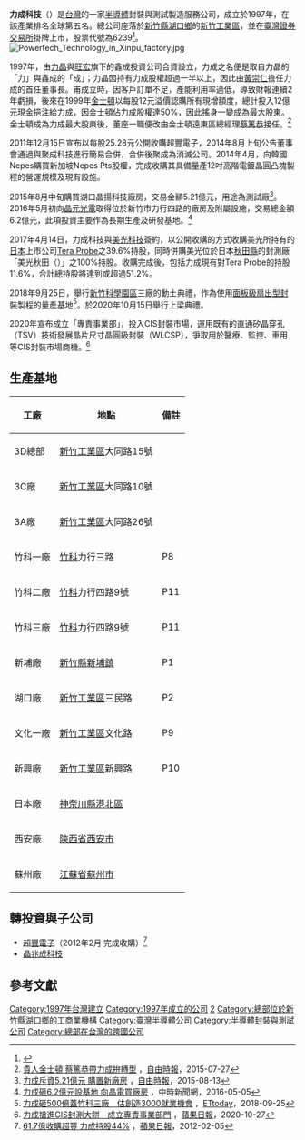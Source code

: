{{Infobox_Company
| company_name = 力成科技股份有限公司
| company_name_en = Powertech Technology Inc.
| company_logo = File:PTI-Logo.jpg
| company_type = [[上市公司|上市公司]]
| market_information = {{twse|6239}}<br/>（2004年11月8日上市）
| company_slogan = 
| foundation = 1997年5月15日
| location = {{ROC}}[[新竹縣|新竹縣]][[湖口鄉|湖口鄉]][[新竹工業區|新竹工業區]]大同路10號
| key_people = [[董事長|董事長]]：[[蔡篤恭|蔡篤恭]]<br/>[[總經理|總經理]]：[[洪嘉鍮|洪嘉鍮]]
| industry = [[半導體|半導體]]業
| products = 半導體封裝測試、記憶體封裝測試
| revenue = 425億2400萬元台幣<ref>{{Cite web |url=http://www.pti.com.tw/ptiweb/E0003.aspx?p=E&c=E3 |title=力成科技官網 |access-date=2016-11-14 |archive-url=https://web.archive.org/web/20161114083201/http://www.pti.com.tw/ptiweb/E0003.aspx?p=E&c=E3 |archive-date=2016-11-14 |dead-url=yes }}</ref>
| operating_income = 
| net_income = 
| num_employees = 13600人
| homepage = [http://www.pti.com.tw/ 官方網站]
| width = 300px
}}
'''力成科技'''（{{lang-en|'''Powertech Technology Inc.'''}}）是[[台灣|台灣]]的一家[[半導體|半導體]]封裝與測試製造服務公司，成立於1997年，在該產業排名全球第五名。總公司座落於[[新竹縣|新竹縣]][[湖口鄉|湖口鄉]]的[[新竹工業區|新竹工業區]]，並在[[臺灣證券交易所|臺灣證券交易所]]掛牌上市，股票代號為6239<ref>{{Cite web |url=http://www.pti.com.tw/ptiweb/A0001.aspx?p=A&c=A1&language=C |title=關於力成 |access-date=2016-11-14 |archive-url=https://web.archive.org/web/20161114082910/http://www.pti.com.tw/ptiweb/A0001.aspx?p=A&c=A1&language=C |archive-date=2016-11-14 |dead-url=yes }}</ref>。
[[File:Powertech_Technology_in_Xinpu_factory.jpg|thumb]]

1997年，由[[力晶|力晶]]與[[旺宏|旺宏]]旗下的鑫成投資公司合資設立，力成之名便是取自力晶的「力」與鑫成的「成」；力晶因持有力成股權超過一半以上，因此由[[黃崇仁|黃崇仁]]擔任力成的首任董事長。甫成立時，因客戶訂單不足，產能利用率過低，導致財報連續2年虧損，後來在1999年[[金士頓|金士頓]]以每股12元溢價認購所有現增額度，總計投入12億元現金挹注給力成，因金士頓佔力成股權達50%，因此搖身一變成為最大股東。金士頓成為力成最大股東後，董座一職便改由金士頓遠東區總經理[[蔡篤恭|蔡篤恭]]接任。<ref>[https://ec.ltn.com.tw/article/paper/901466 貴人金士頓 蔡篤恭帶力成拚轉型] {{Wayback|url=https://ec.ltn.com.tw/article/paper/901466 |date=20220422073203 }}，[[自由時報|自由時報]]，2015-07-27</ref>

2011年12月15日宣布以每股25.28元公開收購超豐電子，2014年8月上旬公告董事會通過與聚成科技進行簡易合併，合併後聚成為消滅公司。2014年4月，向韓國Nepes購買新加坡Nepes Pts股權，完成收購其具備量產12吋高階電鍍晶圓凸塊製程的營運規模及現有設施。

2015年8月中旬購買湖口晶揚科技廠房，交易金額5.21億元，用途為測試廠<ref>[https://ec.ltn.com.tw/article/breakingnews/1411451 力成斥資5.21億元 購置新廠房] {{Wayback|url=https://ec.ltn.com.tw/article/breakingnews/1411451 |date=20211126140919 }}，[[自由時報|自由時報]]，2015-08-13</ref>。2016年5月初向[[晶元光電|晶元光電]]取得位於新竹市力行四路的廠房及附屬設施，交易總金額6.2億元，此項投資主要作為長期生產及研發基地。<ref>[https://www.chinatimes.com/realtimenews/20160505005813-260410?chdtv 力成砸6.2億元設基地 向晶電買廠房] {{Wayback|url=https://www.chinatimes.com/realtimenews/20160505005813-260410?chdtv |date=20211126140357 }}，中時新聞網，2016-05-05</ref>

2017年4月14日，力成科技與[[美光科技|美光科技]]簽約，以公開收購的方式收購美光所持有的[[日本|日本]]上市公司[[Tera_Probe|Tera Probe]]之39.6%持股，同時併購美光位於日本[[秋田縣|秋田縣]]的封測廠「美光秋田（{{lang|en|Micron Akita}}）」之100%持股。收購完成後，包括力成現有對Tera Probe的持股11.6%，合計總持股將達到或超過51.2%。

2018年9月25日，舉行[[新竹科學園區|新竹科學園區]]三廠的動土典禮，作為使用[[面板級扇出型封裝|面板級扇出型封裝]]製程的量產基地<ref>[https://finance.ettoday.net/news/1265962 力成砸500億蓋竹科三廠　估創造3000就業機會] {{Wayback|url=https://finance.ettoday.net/news/1265962 |date=20211029232625 }}，[[ETtoday|ETtoday]]，2018-09-25</ref>。於2020年10月15日舉行上梁典禮。

2020年宣布成立「專責事業部」，投入CIS封裝市場，運用既有的直通矽晶穿孔（TSV）技術發展晶片尺寸晶圓級封裝（WLCSP），爭取用於醫療、監控、車用等CIS封裝市場商機。<ref>[https://tw.appledaily.com/property/20201027/HFKX7ATPY5E2PKGCBPPG4HVY5M/ 力成搶進CIS封測大餅　成立專責事業部門] {{Wayback|url=https://tw.appledaily.com/property/20201027/HFKX7ATPY5E2PKGCBPPG4HVY5M/ |date=20211105064411 }}，[[蘋果日報|蘋果日報]]，2020-10-27</ref>

== 生產基地 ==
{| class="wikitable"
|-
! 工廠!! 地點!! 備註
|-
| 3D總部
| {{TWN}}[[新竹工業區|新竹工業區]]大同路15號 ||
|-
| 3C廠|| {{TWN}}[[新竹工業區|新竹工業區]]大同路10號 || 
|-
| 3A廠 || {{TWN}}[[新竹工業區|新竹工業區]]大同路26號|| 
|-
| 竹科一廠 || {{TWN}}[[竹科|竹科]]力行三路|| P8
|-
| 竹科二廠 || {{TWN}}[[竹科|竹科]]力行四路9號|| P11
|-
| 竹科三廠 || {{TWN}}[[竹科|竹科]]力行四路9號|| P11
|-
| 新埔廠 || {{TWN}}[[新竹縣|新竹縣]][[新埔鎮|新埔鎮]]|| P1
|-
| 湖口廠 || {{TWN}}[[新竹工業區|新竹工業區]]三民路|| P2
|-
| 文化一廠 || {{TWN}}[[新竹工業區|新竹工業區]]文化路|| P9
|-
| 新興廠 || {{TWN}}[[新竹工業區|新竹工業區]]新興路|| P10
|-
| 日本廠 || {{JPN}}[[神奈川縣|神奈川縣]][[港北區|港北區]]|| 
|-
| 西安廠 || {{CHN}}[[陝西省|陝西省]][[西安市|西安市]]|| 
|-
| 蘇州廠 || {{CHN}}[[江蘇省|江蘇省]][[蘇州市|蘇州市]]|| 
|}

== 轉投資與子公司 ==
*[[超豐電子|超豐電子]]（2012年2月 完成收購）<ref>[https://tw.appledaily.com/finance/20120205/2XPBUMXXATKL7NOQJUB3CTM7I4/ 61.7億收購超豐 力成持股44%] {{Wayback|url=https://tw.appledaily.com/finance/20120205/2XPBUMXXATKL7NOQJUB3CTM7I4/ |date=20211104045415 }}，[[蘋果日報|蘋果日報]]，2012-02-05</ref>
*[[晶兆成科技|晶兆成科技]]

== 參考文獻 ==
{{reflist}}

[[Category:1997年台灣建立|Category:1997年台灣建立]]
[[Category:1997年成立的公司|Category:1997年成立的公司]]
[[Category:臺灣證券交易所上市公司|2]]
[[Category:總部位於新竹縣湖口鄉的工商業機構|Category:總部位於新竹縣湖口鄉的工商業機構]]
[[Category:臺灣半導體公司|Category:臺灣半導體公司]]
[[Category:半導體封裝與測試公司|Category:半導體封裝與測試公司]]
[[Category:總部在台灣的跨國公司|Category:總部在台灣的跨國公司]]